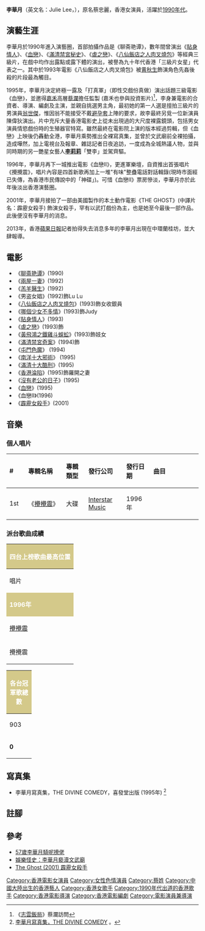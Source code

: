 {{NoteTA
|1=zh-hans:电视剧;zh-hk:劇集;zh-tw:電視劇;
}}
{{藝人
| 姓名 = 李華月
| 類型 = 女演員
| 圖片 = 
| 圖片尺寸 = 
| 圖片簡介 = 李華月1996年時推出的首張唱片「攪攪震」
| 原名 = 蔡忠麗
| 外文名 = Lee Wah Yuet Julie
| 外文 = 
| 羅馬拼音 = 
| 英文名 = Julie Lee
| 綽號 = 
| 其他藝名 = 
| 國籍 = 
| 籍貫 = 
| 出生日期 ={{birth date and age|1956|1|1}}
| 出生地點 = {{CHN}}
| 生肖 = 
| 星座 = 
| 逝世日期 =  
| 逝世地點 = 
| 職業 = 演員
| 語言 = [[粵語|粵語]]、[[英语|英语]]
| 三圍 = 
| 血型 = 
| 身高 = 
| 體重 = 
| 教育程度 = 
| 宗教信仰 = 
| 配偶 = 
| 兒女 = 
| 音樂類型 = 
| 演奏樂器 = 
| 出身地 = 
| 出道作 =《兩屋一妻》
| 出道日期 = 
| 代表作 =[[《血戀》|《血戀》]](1995)
| 活躍年代 = 1990年－1996年、2001年
| 唱片公司 = 
| 經紀公司 = 
| 網站 = 
| 相關團體 = 
| awards = 
| IMDb = 
| 現任成員 = 
| 過往成員 = 
| 音樂專輯 = 
| 電影 = 
| 電視節目 = 
| 舞臺劇 = 
| 書籍 = 
}}

'''李華月'''（英文名：Julie Lee，{{bd|1956年|1月1日}}），原名蔡忠麗，香港女演員，活躍於[[1990年代|1990年代]]。

==演藝生涯==

李華月於1990年進入演藝圈，首部拍攝作品是《聊斋艳谭》，數年間曾演出《[[貼身情人|貼身情人]]》、《[[血恋|血戀]]》、《[[滿清禁宮秘史|滿清禁宮秘史]]》、《[[虐之戀|虐之戀]]》、《[[八仙飯店之人肉叉燒包|八仙飯店之人肉叉燒包]]》等經典三級片，在戲中均作出露點或露下體的演出，被譽為九十年代香港「三級片女星」代表之一。其中於1993年電影《八仙飯店之人肉叉燒包》被[[黄秋生|黄秋生]]飾演角色先姦後殺的片段最為觸目。

1995年，李華月決定終極一露及「打真軍」（即性交戲份真做）演出話題三級電影《血戀》，並邀得[[嘉禾|嘉禾]]高層[[蔡瀾|蔡瀾]]擔任監製 (嘉禾也參與投資影片)<ref>《[[志雲飯局|志雲飯局]]》蔡瀾訪問</ref>，李身兼電影的合資者、導演、編劇及主演，並親自挑選男主角，最初她的第一人選是擅拍三級片的男演員[[翁世傑|翁世傑]]，惟因翁不能接受不戴[[避孕套|避孕套]]上陣的要求，故李最終另覓一位新演員陳偉狄演出。片中充斥大量香港電影史上從未出現過的大尺度裸露鏡頭，包括男女演員情慾戲份時的生殖器官特寫。雖然最終在電影院上演的版本經過剪輯，但《血戀》上映後仍轟動全港，李華月乘勢推出全裸寫真集，並曾於文武廟前全裸拍攝，造成嘩然，加上電視台及報章、雜誌記者日夜追訪，一度成為全城熱議人物，並與同時期的另一艷星女藝人'''[[李莉莉|李莉莉]]'''「雙李」並駕齊驅。

1996年，李華月再下一城推出電影《血戀II》，更進軍樂壇，自資推出首張唱片《攪攪震》，唱片內容是四首新歌再加上一堆"有味"整蠱電話對話輯錄(現時市面經已失傳，為香港市民傳說中的「神碟」)。可惜《血戀II》票房慘淡，李華月亦於此年後淡出香港演藝圈。

2001年，李華月接拍了一部由美國製作的本土動作電影《THE GHOST》(中譯片名：霹靂女殺手) 飾演女殺手，罕有以武打戲份為主，也是她至今最後一部作品。此後便沒有李華月的消息。

2013年，香港[[蘋果日報|蘋果日報]]記者拍得失去消息多年的李華月出現在中環蘭桂坊，並大肆報導。

==電影==
*《[[聊齋艷譚|聊斋艳谭]]》(1990)
*《[[兩屋一妻|兩屋一妻]]》(1992)
*《[[羔羊醫生|羔羊醫生]]》(1992)
*《男盗女娼》(1992)飾Lu Lu                                     
*《[[八仙饭店之人肉叉烧包|八仙飯店之人肉叉燒包]]》(1993)飾女收銀員
*《[[哪個少女不多情|哪個少女不多情]]》(1993)飾Judy
*《[[貼身情人|貼身情人]]》(1993)
*《[[虐之戀|虐之戀]]》(1993)飾
*《[[黃飛鴻之鐵雞鬥蜈蚣|黃飛鴻之鐵雞斗蜈蚣]]》(1993)飾妓女
*《[[滿清禁宮奇案|滿清禁宮奇案]]》(1994)飾
*《[[屯門色魔_(電影)|屯門色魔]]》 (1994)
*《[[南洋十大邪术|南洋十大邪術]]》 (1995)
*《[[满清十大酷刑|滿清十大酷刑]]》(1995)
*《[[香港淪陷_(電影)|香港淪陷]]》(1995)飾羅開之妻
*《[[沒有老公的日子|沒有老公的日子]]》(1995)
*《[[血恋|血戀]]》(1995)
*《血戀II》(1996)
*《[[霹靂女殺手|霹靂女殺手]]》(2001)

==音樂==
===個人唱片===
{| class="wikitable"
!align="left" width="50px"| #
!align="left" width="175px"| 專輯名稱
!align="left" width="90px"| 專輯類型
!align="left" width="120px"| 發行公司
!align="left" width="80px"| 發行日期
!align="left" width="280px"| 曲目
|-
! 1st
! 《[[攪攪震|攪攪震]]》
!  大碟
!  [[Interstar_Music|Interstar Music]]
!  1996年
| {{hidden|  曲目|
#'''好容易嘅''' (歌曲)
#佣人
#女見工
#眼鏡
#士多啤梨
#'''熱力的血汗''' (歌曲)
#女同性 (一)
#女同性 (二)
#狗屋
#美容
#強姦
#'''自由是他''' (歌曲)
#燒車
#絲襪
#移民
#中藥
#酒
#小老婆
#博士
#生果
#見工
#'''心想事成''' (歌曲)
}}
|}

=== 派台歌曲成績 ===
{| class="wikitable" cellpadding="1"
|-
! style="background:#D4C98A; color:white" colspan="7" | '''四台上榜歌曲最高位置'''
|-
| width="160"| 唱片 ||width="160"| 歌曲 ||width="50"| 903 ||width="50"| RTHK ||width="50"| 997 ||width="50"| TVB ||width="260"| 備註
|-
! style="background:#D4C98A; color:white" colspan="7" | '''1996年'''
|-
| [[攪攪震|攪攪震]] || 熱力的血汗 || / || / || / || / || 
|-
| 攪攪震 || 心想事成 || / || / || / || / || 
|}
{| class="wikitable" cellpadding="1"
|-
! style="background:#D4C98A; color:white" colspan="7" | '''各台冠軍歌總數'''
|-
| width="50"| 903 || width="50"| RTHK || width="50"| 997 || width="50"| TVB || width="180"| 備註
|-
| '''0''' || '''0''' || '''0''' || '''0''' || '''四台冠軍歌總數：0'''
|}

==寫真集==
*李華月寫真集，THE DIVINE COMEDY，喜發堂出版 (1995年) <ref>[https://hk.auctions.yahoo.com/item/%E6%9D%8E%E8%8F%AF%E6%9C%88%E5%AF%AB%E7%9C%9F%E9%9B%86-THE-DIVINE-COMEDY-%E5%96%9C%E7%99%BC%E5%A0%82%E5%87%BA%E7%89%88-100448354167 李華月寫真集，THE DIVINE COMEDY] {{Wayback|url=https://hk.auctions.yahoo.com/item/%E6%9D%8E%E8%8F%AF%E6%9C%88%E5%AF%AB%E7%9C%9F%E9%9B%86-THE-DIVINE-COMEDY-%E5%96%9C%E7%99%BC%E5%A0%82%E5%87%BA%E7%89%88-100448354167 |date=20180702122010 }}。</ref>

==註腳==
{{reflist}}


==參考==

* [http://hk.apple.nextmedia.com/entertainment/art/20130810/18371984 57歲李華月騎呢撩佬 ] {{Wayback|url=http://hk.apple.nextmedia.com/entertainment/art/20130810/18371984 |date=20170821053001 }}
* [http://hk.apple.nextmedia.com/entertainment/art/20070323/6929789 娛樂怪史：李華月褻瀆文武廟] {{Wayback|url=http://hk.apple.nextmedia.com/entertainment/art/20070323/6929789 |date=20161228235647 }}
* [http://www.imdb.com/title/tt0141120/ The Ghost (2001) 霹靂女殺手] {{Wayback|url=http://www.imdb.com/title/tt0141120/ |date=20210126151810 }}
[[Category:香港電影女演員|Category:香港電影女演員]]
[[Category:女性色情演員|Category:女性色情演員]]
[[Category:蔡姓|Category:蔡姓]]
[[Category:中國大陸出生的香港藝人|Category:中國大陸出生的香港藝人]]
[[Category:香港女歌手|Category:香港女歌手]]
[[Category:1990年代出道的香港歌手|Category:1990年代出道的香港歌手]]
[[Category:香港電影導演|Category:香港電影導演]]
[[Category:香港電影編劇|Category:香港電影編劇]]
[[Category:電影演員兼導演|Category:電影演員兼導演]]